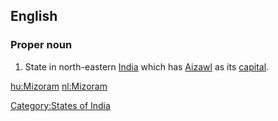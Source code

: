 ==English==

===Proper noun===
{{en-proper noun}}

# State in north-eastern [[India]] which has [[Aizawl]] as its [[capital]].

[[Category:States of India]]

[[hu:Mizoram]]
[[nl:Mizoram]]
